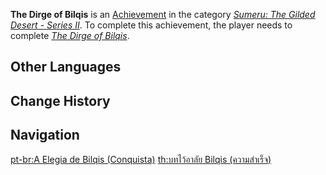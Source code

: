 {{Achievement Infobox
|title        = The Dirge of Bilqis
|id           = 80227
|order id     = 217
|category     = Sumeru: The Gilded Desert - Series II
|description  = Complete "[[The Dirge of Bilqis]]."
|requirements = 
|primogems    = 10
|tracking     = 
|topic        = 
|quest        = The Dirge of Bilqis
|hidden       = 
}}
'''The Dirge of Bilqis''' is an [[Achievement]] in the category ''[[Sumeru: The Gilded Desert - Series II]]''. To complete this achievement, the player needs to complete ''[[The Dirge of Bilqis]]''.
<!--
==Gameplay Notes==
* 

==Trivia==
* 

==Gallery==
{{Preview
|size=300px
|file=
|caption=
}}

==Video Guides==
{{EVT
|video1   = 
|caption1 = 
}}
-->
==Other Languages==
{{Transclude|The Dirge of Bilqis|Other Languages}}

==Change History==
{{Change History|3.4}}
<!--
==References==
{{Reflist}}
-->
==Navigation==
{{Achievement Navbox}}

[[pt-br:A Elegia de Bilqis (Conquista)]]
[[th:บทไว้อาลัย Bilqis (ความสำเร็จ)]]